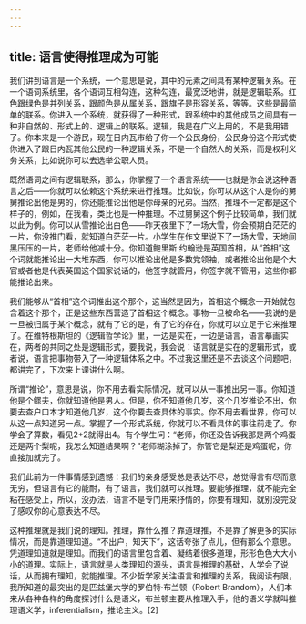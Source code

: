 ```yaml
---
---
---
```

title: 语言使得推理成为可能
---




我们讲到语言是一个系统，一个意思是说，其中的元素之间具有某种逻辑关系。在一个语词系统里，各个语词互相勾连，这种勾连，最宽泛地讲，就是逻辑联系。红色跟绿色是并列关系，跟颜色是从属关系，跟旗子是形容关系，等等。这些是最简单的联系。你进入一个系统，就获得了一种形式，跟系统中的其他成员之间具有一种非自然的、形式上的、逻辑上的联系。逻辑，我是在广义上用的，不是我用错了。你本来是一个游民，现在日内瓦市给了你一个公民身份，公民身份这个形式使你进入了跟日内瓦其他公民的一种逻辑关系，不是一个自然人的关系，而是权利义务关系，比如说你可以去选举公职人员。

既然语词之间有逻辑联系，那么，你掌握了一个语言系统——也就是你会说这种语言之后——你就可以依赖这个系统来进行推理。比如说，你可以从这个人是你的舅舅推论出他是男的，你还能推论出他是你母亲的兄弟。当然，推理不一定都是这个样子的，例如，在我看，类比也是一种推理。不过舅舅这个例子比较简单，我们就以此为例。你可以从雪推论出白色——昨天夜里下了一场大雪，你会预期白茫茫的一片，你没推门看，就知道白茫茫一片。小学生在作文里说下了一场大雪，天地间黑压压的一片，老师给他减十分。你知道鲍里斯·约翰逊是英国首相，从“首相”这个词就能推论出一大堆东西，你可以推论出他是多数党领袖，或者推论出他是个大官或者他是代表英国这个国家说话的，他签字就管用，你签字就不管用，这些你都能推论出来。

我们能够从“首相”这个词推出这个那个，这当然是因为，首相这个概念一开始就包含着这个那个，正是这些东西营造了首相这个概念。事物一旦被命名——我说的是一旦被归属于某个概念，就有了它的是，有了它的存在，你就可以立足于它来推理了。在维特根斯坦的《逻辑哲学论》里，一边是实在，一边是语言，语言摹画实在，两者的共同之处是逻辑形式，要我说，我会说：语言就是实在的逻辑形式，或者说，语言把事物带入了一种逻辑体系之中。不过我这里还是不去谈这个问题吧，都讲完了，下次来上课讲什么啊。

所谓“推论”，意思是说，你不用去看实际情况，就可以从一事推出另一事。你知道他是个鳏夫，你就知道他是男人。但是，你不知道他几岁，这个几岁推论不出，你要去查户口本才知道他几岁，这个你要去查具体的事实。你不用去看世界，你可以从这一点知道另一点。掌握了一个形式系统，你就可以不看具体的事往前走了。你学会了算数，看见2+2就得出4。有个学生问：“老师，你还没告诉我那是两个鸡蛋还是两个梨呢，我怎么知道结果啊？”老师糊涂掉了。你管它是梨还是鸡蛋呢，你直接加就完了。

我们此前为一件事情感到遗憾：我们的亲身感受总是表达不尽，总觉得言有尽而意无穷，但语言有它的能耐，有了语言，我们就可以推理。要能够推理，就不能完全粘在感受上，所以，没办法，语言不是专门用来抒情的，你要有理知，就别没完没了感叹你的心意表达不尽。

这种推理就是我们说的理知。推理，靠什么推？靠道理推，不是靠了解更多的实际情况，而是靠道理知道。“不出户，知天下”，这话夸张了点儿，但有那么个意思。凭道理知道就是理知。而我们的语言里包含着、凝结着很多道理，形形色色大大小小的道理。实际上，语言就是人类理知的源头，语言是推理的基础，人学会了说话，从而拥有理知，就能推理。不少哲学家关注语言和推理的关系，我阅读有限，我所知道的最突出的是匹兹堡大学的罗伯特·布兰顿（Robert Brandom），人们本来从各种各样的角度探讨什么是语义，布兰顿主要从推理入手，他的语义学就叫推理语义学，inferentialism，推论主义。[2]